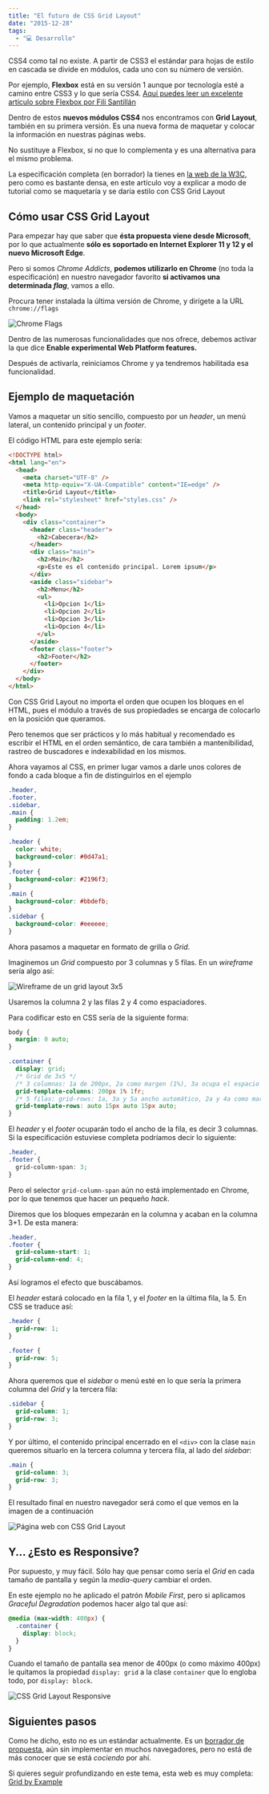 ```yaml
---
title: "El futuro de CSS Grid Layout"
date: "2015-12-28"
tags:
  - "💻 Desarrollo"
---
```


CSS4 como tal no existe. A partir de CSS3 el estándar para hojas de estilo en cascada se divide en módulos, cada uno con su número de versión.

Por ejemplo, **Flexbox** está en su versión 1 aunque por tecnología esté a camino entre CSS3 y lo que sería CSS4. [Aquí puedes leer un excelente artículo sobre Flexbox por Fili Santillán](http://filisantillan.com/el-gran-poder-de-css3-flexbox/)

Dentro de estos **nuevos módulos CSS4** nos encontramos con **Grid Layout**, también en su primera versión. Es una nueva forma de maquetar y colocar la información en nuestras páginas webs.

No sustituye a Flexbox, si no que lo complementa y es una alternativa para el mismo problema.

La especificación completa (en borrador) la tienes en [la web de la W3C](http://www.w3.org/TR/2015/WD-css-grid-1-20150917/), pero como es bastante densa, en este artículo voy a explicar a modo de tutorial como se maquetaría y se daría estilo con CSS Grid Layout

## Cómo usar CSS Grid Layout

Para empezar hay que saber que **ésta propuesta viene desde Microsoft**, por lo que actualmente **sólo es soportado en Internet Explorer 11 y 12 y el nuevo Microsoft Edge**.

Pero si somos _Chrome Addicts_, **podemos utilizarlo en Chrome** (no toda la especificación) en nuestro navegador favorito **si activamos una determinada _flag_**, vamos a ello.

Procura tener instalada la última versión de Chrome, y dirígete a la URL `chrome://flags`

![Chrome Flags](/images/css-grid-layout-css/chrome-flags-1.png)

Dentro de las numerosas funcionalidades que nos ofrece, debemos activar la que dice **Enable experimental Web Platform features.**

Después de activarla, reiniciamos Chrome y ya tendremos habilitada esa funcionalidad.

## Ejemplo de maquetación

Vamos a maquetar un sitio sencillo, compuesto por un _header_, un menú lateral, un contenido principal y un _footer_.

El código HTML para este ejemplo sería:

```html
<!DOCTYPE html>
<html lang="en">
  <head>
    <meta charset="UTF-8" />
    <meta http-equiv="X-UA-Compatible" content="IE=edge" />
    <title>Grid Layout</title>
    <link rel="stylesheet" href="styles.css" />
  </head>
  <body>
    <div class="container">
      <header class="header">
        <h2>Cabecera</h2>
      </header>
      <div class="main">
        <h2>Main</h2>
        <p>Este es el contenido principal. Lorem ipsum</p>
      </div>
      <aside class="sidebar">
        <h2>Menu</h2>
        <ul>
          <li>Opcion 1</li>
          <li>Opcion 2</li>
          <li>Opcion 3</li>
          <li>Opcion 4</li>
        </ul>
      </aside>
      <footer class="footer">
        <h2>Footer</h2>
      </footer>
    </div>
  </body>
</html>
```

Con CSS Grid Layout no importa el orden que ocupen los bloques en el HTML, pues el módulo a través de sus propiedades se encarga de colocarlo en la posición que queramos.

Pero tenemos que ser prácticos y lo más habitual y recomendado es escribir el HTML en el orden semántico, de cara también a mantenibilidad, rastreo de buscadores e indexabilidad en los mismos.

Ahora vayamos al CSS, en primer lugar vamos a darle unos colores de fondo a cada bloque a fin de distinguirlos en el ejemplo

```css
.header,
.footer,
.sidebar,
.main {
  padding: 1.2em;
}

.header {
  color: white;
  background-color: #0d47a1;
}
.footer {
  background-color: #2196f3;
}
.main {
  background-color: #bbdefb;
}
.sidebar {
  background-color: #eeeeee;
}
```

Ahora pasamos a maquetar en formato de grilla o _Grid_.

Imaginemos un _Grid_ compuesto por 3 columnas y 5 filas. En un _wireframe_ sería algo así:

![Wireframe de un grid layout 3x5](/images/css-grid-layout-css/2015/10/wireframe-css-grid-layout.png)

Usaremos la columna 2 y las filas 2 y 4 como espaciadores.

Para codificar esto en CSS sería de la siguiente forma:

```css
body {
  margin: 0 auto;
}

.container {
  display: grid;
  /* Grid de 3x5 */
  /* 3 columnas: 1a de 200px, 2a como margen (1%), 3a ocupa el espacio restante */
  grid-template-columns: 200px 1% 1fr;
  /* 5 filas: grid-rows: 1a, 3a y 5a ancho automático, 2a y 4a como margen de 15px */
  grid-template-rows: auto 15px auto 15px auto;
}
```

El _header_ y el _footer_ ocuparán todo el ancho de la fila, es decir 3 columnas. Si la especificación estuviese completa podríamos decir lo siguiente:

```css
.header,
.footer {
  grid-column-span: 3;
}
```

Pero el selector `grid-column-span` aún no está implementado en Chrome, por lo que tenemos que hacer un pequeño _hack_.

Diremos que los bloques empezarán en la columna y acaban en la columna 3+1. De esta manera:

```css
.header,
.footer {
  grid-column-start: 1;
  grid-column-end: 4;
}
```

Así logramos el efecto que buscábamos.

El _header_ estará colocado en la fila 1, y el _footer_ en la última fila, la 5. En CSS se traduce así:

```css
.header {
  grid-row: 1;
}

.footer {
  grid-row: 5;
}
```

Ahora queremos que el _sidebar_ o menú esté en lo que sería la primera columna del _Grid_ y la tercera fila:

```css
.sidebar {
  grid-column: 1;
  grid-row: 3;
}
```

Y por último, el contenido principal encerrado en el `<div>` con la clase `main` queremos situarlo en la tercera columna y tercera fila, al lado del _sidebar_:

```css
.main {
  grid-column: 3;
  grid-row: 3;
}
```

El resultado final en nuestro navegador será como el que vemos en la imagen de a continuación

![Página web con CSS Grid Layout](/images/css-grid-layout-css/2015/10/css-grid-layout.png)

## Y... ¿Esto es Responsive?

Por supuesto, y muy fácil. Sólo hay que pensar como sería el _Grid_ en cada tamaño de pantalla y según la _media-query_ cambiar el orden.

En este ejemplo no he aplicado el patrón _Mobile First_, pero si aplicamos _Graceful Degradation_ podemos hacer algo tal que así:

```css
@media (max-width: 400px) {
  .container {
    display: block;
  }
}
```

Cuando el tamaño de pantalla sea menor de 400px (o como máximo 400px) le quitamos la propiedad `display: grid` a la clase `container` que lo engloba todo, por `display: block`.

![CSS Grid Layout Responsive](/images/css-grid-layout-css/responsive-grid-layout.png)

<YouTube videoId="CUzfyp2gMoU" />

## Siguientes pasos

Como he dicho, esto no es un estándar actualmente. Es un [borrador de propuesta](http://www.w3.org/TR/2015/WD-css-grid-1-20150917/), aún sin implementar en muchos navegadores, pero no está de más conocer que se está _cociendo_ por ahí.

Si quieres seguir profundizando en este tema, esta web es muy completa: [Grid by Example](http://gridbyexample.com/examples/)
